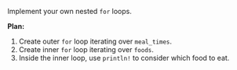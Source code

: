 Implement your own nested `for` loops.

**Plan:**
1. Create outer `for` loop iterating over `meal_times`.
2. Create inner `for` loop iterating over `foods`.
3. Inside the inner loop, use `println!` to consider which food to eat.